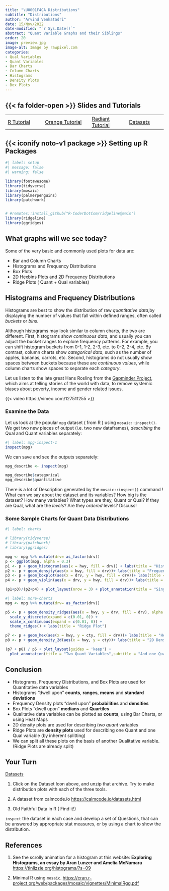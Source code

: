 ```yaml
---
title: "\U0001F4CA Distributions"
subtitle: "Distributions"
author: "Arvind Venkatadri"
date: 15/Nov/2022
date-modified: "`r Sys.Date()`"
abstract: "Quant Variable Graphs and their Siblings"
order: 20
image: preview.jpg
image-alt: Image by rawpixel.com
categories:
- Qual Variables
- Quant Variables
- Bar Charts
- Column Charts
- Histograms
- Density Plots
- Box Plots
---
```


## {{< fa folder-open >}} Slides and Tutorials

|                                                                                         |                                                                                                                          |                                                                                                    |                                                                                        |
|-----------------|---------------------|-----------------|-----------------|
| <a href="./files/distributions.qmd"><i class="fa-brands                                 
                                 fa-r-project"></i> R Tutorial</a>                        | <a href="./files/distributions.ows"> <iconify-icon icon="fluent-emoji:orange-circle"></iconify-icon> Orange Tutorial</a> | <a href="./files/distributions.rda"> <i class="fa-solid fa-person-rays"></i> Radiant Tutorial</a>  | <a href="./files/data/qdd-data.zip"> <i class="fa-solid fa-database"></i> Datasets</a> |

## {{< iconify noto-v1 package >}} Setting up R Packages

```r
#| label: setup
#| message: false
#| warning: false

library(fontawesome)
library(tidyverse)
library(mosaic)
library(palmerpenguins)
library(patchwork)


# #remotes::install_github("R-CoderDotCom/ridgeline@main")
library(ridgeline)
library(ggridges)

```

## What graphs will we see today?

Some of the very basic and commonly used plots for data are:

-   Bar and Column Charts
-   Histograms and Frequency Distributions
-   Box Plots
-   2D Hexbins Plots and 2D Frequency Distributions
-   Ridge Plots ( Quant + Qual variables)

## Histograms and Frequency Distributions

Histograms are best to show the distribution of raw *quantitative
data*,by displaying the number of values that fall within defined
ranges, often called *buckets* or *bins*.

Although histograms may look similar to column charts, the two are
different. First, histograms show *continuous data*, and usually you can
adjust the bucket ranges to explore frequency patterns. For example, you
can shift histogram buckets from 0-1, 1-2, 2-3, etc. to 0-2, 2-4, etc.
By contrast, column charts show *categorical data*, such as the number
of apples, bananas, carrots, etc. Second, histograms do not usually show
spaces between buckets because these are *continuous values*, while
column charts show spaces to separate each *category*.

Let us listen to the late great Hans Rosling from the [Gapminder
Project](https://www.gapminder.org), which aims at telling stories of
the world with data, to remove systemic biases about poverty, income and
gender related issues.

{{< video https://vimeo.com/127511255 >}}

### Examine the Data

Let us look at the popular `mpg` dataset ( from R ) using
`mosaic::inspect()`. We get two new pieces of output (i.e. two new
dataframes), *describing* the Qual and Quant variables separately:

```r
#| label: mpg-inspect-1
inspect(mpg)

```

::: column-margin
We can save and see the outputs separately:

```r

mpg_describe <- inspect(mpg)

mpg_describe$categorical
mpg_describe$quantitative

```
:::

There is a lot of Description generated by the `mosaic::inspect()`
command ! What can we say about the dataset and its variables? How big
is the dataset? How many variables? What types are they, Quant or Qual?
If they are Qual, what are the *levels*? Are they *ordered* levels?
Discuss!

### Some Sample Charts for Quant Data Distributions

```r
#| label: charts

# library(tidyverse)
# library(patchwork)
# library(ggridges)

mpg <- mpg %>% mutate(drv= as_factor(drv))
p <- ggplot(mpg, alpha = 0.3) 
p1 <- p + geom_histogram(aes(x = hwy, fill = drv)) + labs(title = "Histogram")
p2 <- p + geom_density(aes(x = hwy, fill = drv))+ labs(title = "Frequency Density")
p3 <- p + geom_boxplot(aes(x = drv, y = hwy, fill = drv))+ labs(title = "Boxplot")
p4 <- p + geom_violin(aes(x = drv, y = hwy, fill = drv))+ labs(title = "Violin")

(p1+p3)/(p2+p4) + plot_layout(nrow = 3) + plot_annotation(title = "Single Quant Variable",subtitle = "And one Qual Variable too", tag_levels = 'A') & theme_minimal()

```

```r
#| label: more-charts
mpg <- mpg %>% mutate(drv= as_factor(drv))

p5 <- p + geom_density_ridges(aes(x = hwy, y = drv, fill = drv), alpha = 0.3, rel_min_height = 0.005) +
  scale_y_discrete(expand = c(0.01, 0)) +
  scale_x_continuous(expand = c(0.01, 0)) +
  theme_ridges() + labs(title = "Ridge Plot")

p7 <- p + geom_hex(aes(x = hwy, y = cty, fill = drv))+ labs(title = "Hex Bin Plot")
p8 <- p + geom_density_2d(aes(x = hwy, y = cty))+ labs(title = "2D Density Plot")

(p7 + p8) / p5 + plot_layout(guides = 'keep') + 
  plot_annotation(title = "Two Quant Variables",subtitle = "And one Qual Variable too", tag_levels = 'A') & theme_minimal()

```

## Conclusion

-   Histograms, Frequency Distributions, and Box Plots are used for
    Quantitative data variables
-   Histograms "dwell upon" **counts**, **ranges**, **means** and
    **standard deviations**
-   Frequency Density plots "dwell upon" **probabilities** and
    **densities**
-   Box Plots "dwell upon" **medians** and **Quartiles**
-   Qualitative data variables can be plotted as **counts**, using Bar
    Charts, or using Heat Maps
-   2D density plots are used for describing *two quant* variables\
-   Ridge Plots are **density plots** used for describing one Quant and
    one Qual variable (by inherent splitting)
-   We can split all these plots on the basis of another Qualitative
    variable.(Ridge Plots are already split)

## Your Turn

<a href="./files/data/qdd-data.zip">
<i class="fa-solid fa-database"></i> Datasets</a>

1.  Click on the Dataset Icon above, and unzip that archive. Try to make
    distribution plots with each of the three tools.

2.  A dataset from calmcode.io <https://calmcode.io/datasets.html>\

3.  Old Faithful Data in R ( Find it!)

`inspect` the dataset in each case and develop a set of Questions, that
can be answered by appropriate stat measures, or by using a chart to
show the distribution.

## References

1.  See the scrolly animation for a histogram at this website:
    **Exploring Histograms, an essay by Aran Lunzer and Amelia
    McNamara** <https://tinlizzie.org/histograms/?s=09>

2.  Minimal R using `mosaic`.
    <https://cran.r-project.org/web/packages/mosaic/vignettes/MinimalRgg.pdf>
